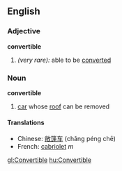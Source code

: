 ==English==

===Adjective===
'''convertible'''
# ''(very rare):'' able to be [[converted]]

===Noun===
'''convertible'''
# [[car]] whose [[roof]] can be removed

====Translations====
*Chinese: [[敞篷车]] (chǎng péng chē)
*French: [[cabriolet]] ''m''

[[gl:Convertible]]
[[hu:Convertible]]